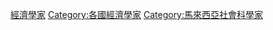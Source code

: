 [[Category:各職業馬來西亞人|經濟學家]]
[[Category:各國經濟學家|Category:各國經濟學家]]
[[Category:馬來西亞社會科學家|Category:馬來西亞社會科學家]]